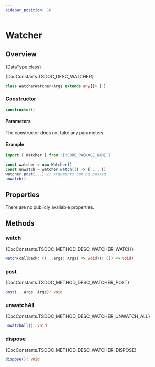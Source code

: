 ```yaml
---
sidebar_position: 18
---
```



# Watcher

## Overview

<TypeDisplay>{DataType.class}</TypeDisplay>

<MarkdownWrapper>{DocConstants.TSDOC_DESC_WATCHER}</MarkdownWrapper>

```ts
class WatcherWatcher<Args extends any[]> { }
```

### Constructor
```ts
constructor()
```

#### Parameters
The constructor does not take any parameters.

#### Example
```js
import { Watcher } from '{:CORE_PACKAGE_NAME:}'

const watcher = new Watcher()
const unwatch = watcher.watch(() => { ... })
watcher.post(...) // Arguments can be passed
unwatch()
```

## Properties

There are no publicly available properties.

## Methods

### watch
<MarkdownWrapper>{DocConstants.TSDOC_METHOD_DESC_WATCHER_WATCH}</MarkdownWrapper>
```ts
watch(callback: ((...args: Args) => void)): (() => void)
```

### post
<MarkdownWrapper>{DocConstants.TSDOC_METHOD_DESC_WATCHER_POST}</MarkdownWrapper>
```ts
post(...args: Args): void
```

### unwatchAll
<MarkdownWrapper>{DocConstants.TSDOC_METHOD_DESC_WATCHER_UNWATCH_ALL}</MarkdownWrapper>
```ts
unwatchAll(): void
```

### dispose
<MarkdownWrapper>{DocConstants.TSDOC_METHOD_DESC_WATCHER_DISPOSE}</MarkdownWrapper>
```ts
dispose(): void
```
